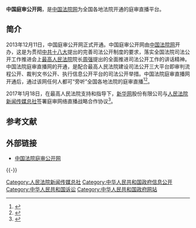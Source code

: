 '''中国庭审公开网'''，是[[中国法院网|中国法院网]]为全国各地法院开通的庭审直播平台。

==简介==
2013年12月11日，中国庭审公开网正式开通。中国庭审公开网由[[中国法院网|中国法院网]]开办，这是为贯彻[[中共十八大|中共十八大]]提出的完善司法公开制度的要求，落实全国法院司法公开工作推进会上[[中华人民共和国最高人民法院|最高人民法院]]院长[[周强|周强]]提出的全面推进司法公开工作的讲话精神。中国法院庭审直播网的开通，是配合最高人民法院建设司法公开三大平台即审判流程公开、裁判文书公开、执行信息公开平台的司法公开举措。中国法院庭审直播网开通后，通过该网任何人都可“旁听”全国各地法院的庭审直播<ref>{{Cite web |url=http://www.chinacourt.org/article/detail/2013/12/id/1160457.shtml |title=中国法院庭审直播网正式上线开通，中国法院网，2013-12-11 |accessdate=2014-11-13 |archive-date=2019-05-04 |archive-url=https://web.archive.org/web/20190504002559/https://www.chinacourt.org/article/detail/2013/12/id/1160457.shtml |dead-url=no }}</ref><ref>{{Cite web |url=http://www.legaldaily.com.cn/index/content/2013-12/11/content_5109724.htm?node=20908 |title=中国法院庭审直播网正式上线开通，法制网，2013-12-11 |accessdate=2014-11-13 |archive-date=2014-11-13 |archive-url=https://web.archive.org/web/20141113175727/http://www.legaldaily.com.cn/index/content/2013-12/11/content_5109724.htm?node=20908 |dead-url=no }}</ref>。

2017年1月18日，在最高人民法院支持和指导下，[[新华网|新华网]]股份有限公司与[[人民法院新闻传媒总社|人民法院新闻传媒总社]]签署庭审网络直播战略合作协议<ref>{{Cite web |url = http://news.xinhuanet.com/legal/2017-01/18/c_129452584.htm |title = 新华网与人民法院新闻传媒总社庭审直播合作签约仪式举行 |author =  |date = 2017-01-18 |publisher = 新华网 |language =  |accessdate =  |quote =  |archive-date = 2017-04-06 |archive-url = https://web.archive.org/web/20170406021926/http://news.xinhuanet.com/legal/2017-01/18/c_129452584.htm |dead-url = no }}</ref>。

==参考文献==
{{reflist}}

== 外部链接 ==
*[http://tingshen.court.gov.cn/ 中国法院庭审公开网]{{Wayback|url=http://tingshen.court.gov.cn/ |date=20161002054252 }}

{{-}}
{{中华人民共和国法院|最}}

[[Category:人民法院新闻传媒总社|Category:人民法院新闻传媒总社]]
[[Category:中华人民共和国政府信息公开|Category:中华人民共和国政府信息公开]]
[[Category:中华人民共和国诉讼|Category:中华人民共和国诉讼]]
[[Category:中华人民共和国政府网站|Category:中华人民共和国政府网站]]